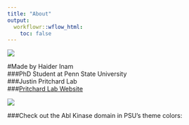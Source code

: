 ```yaml
---
title: "About"
output:
  workflowr::wflow_html:
    toc: false
---
```

![](assets/kd.png)

#Made by Haider Inam  
###PhD Student at Penn State University  
###Justin Pritchard Lab  
###[Pritchard Lab Website](https://sites.psu.edu/pritchardlab/)



![](https://sites.psu.edu/pritchardlab/files/2017/10/haider-1636qlw.png)  

###Check out the Abl Kinase domain in PSU's theme colors:


